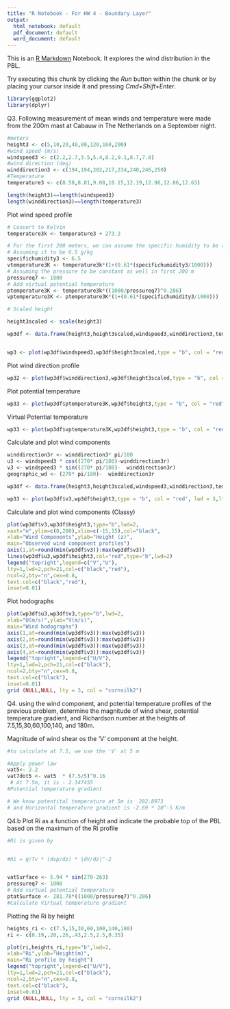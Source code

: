 ```yaml
---
title: "R Notebook - For HW 4 - Boundary Layer"
output:
  html_notebook: default
  pdf_document: default
  word_document: default
---
```


This is an [R Markdown](http://rmarkdown.rstudio.com) Notebook. It explores the wind distribution in the PBL.


Try executing this chunk by clicking the *Run* button within the chunk or by placing your cursor inside it and pressing *Cmd+Shift+Enter*. 

```r
library(ggplot2)
library(dplyr)

```

Q3. Following measurement of mean winds and temperature were made from the 200m mast at Cabauw in The Netherlands on a September night.
```r
#meters
height3 <- c(5,10,20,40,80,120,160,200)
#wind speed (m/s)
windspeed3 <- c(2.2,2.7,3.5,5.4,8.2,9.1,8.7,7.8)
#wind direction (deg)
winddirection3 <- c(194,194,202,217,234,240,246,250)
#Temperature
temperature3 <- c(8.58,8.81,9.08,10.15,12.19,12.96,12.86,12.63)

length(height3)==length(windspeed3)
length(winddirection3)==length(temperature3)


```

Plot wind speed profile
```r
# Convert to Kelvin
temperature3k <- temperature3 + 273.2

# For the first 200 meters, we can assume the specific humidity to be relatively constant 
# Assuming it to be 6.5 g/kg
specifichumidity3 <- 6.5
vtemperature3K <- temperature3k*(1+(0.61*(specifichumidity3/1000)))
# Assuming the pressure to be constant as well in first 200 m
pressureq7 <- 1000
# Add virtual potential temperature
ptemperature3K <- temperature3k*((1000/pressureq7)^0.286)
vptemperature3K <- ptemperature3K*(1+(0.61*(specifichumidity3/1000)))

# Scaled height

height3scaled <- scale(height3)

wp3df <- data.frame(height3,height3scaled,windspeed3,winddirection3,temperature3,temperature3k,vtemperature3K,ptemperature3K,vtemperature3K,ptemperature3K,vptemperature3K)


wp3 <- plot(wp3df$windspeed3,wp3df$height3scaled,type = "b", col = "red", lwd = 3,xlab = "Wind Speed (m/s)", ylab = "Scaled Height") + title("Observed profile of wind speed")


```
Plot wind direction profile

```r

wp32 <- plot(wp3df$winddirection3,wp3df$height3scaled,type = "b", col = "red", lwd = 3,xlab = "Wind Direction (deg.)", ylab = "Scaled Height") + title("Observed profile of wind direction")


```
Plot potential temperature 
```r
wp33 <- plot(wp3df$ptemperature3K,wp3df$height3,type = "b", col = "red", lwd = 3,xlab = "Potential Temperature", ylab = "Height(m)")
```

Virtual Potential temperature

```r
wp33 <- plot(wp3df$vptemperature3K,wp3df$height3,type = "b", col = "red", lwd = 3,xlab = "Virtual Potential Temperature", ylab = "Height(m)")
```

Calculate and plot wind components

```r

winddirection3r <- winddirection3* pi/180
u3 <- windspeed3 * cos((270* pi/180)-winddirection3r)
v3 <- windspeed3 * sin((270* pi/180)-  winddirection3r)
geographic_wd <- (270* pi/180)-  winddirection3r

wp3df <- data.frame(height3,height3scaled,windspeed3,winddirection3,temperature3,temperature3k,vtemperature3K,ptemperature3K,vtemperature3K,ptemperature3K,vptemperature3K,u3,v3,geographic_wd)

wp33 <- plot(wp3df$v3,wp3df$height3,type = "b", col = "red", lwd = 3,lty= 2,xlab = "V(m/sec)     U(m/sec)       ", ylab = "Height Z (m)") + title("Profiles of mean wind components") + lines(wp3df$u3,wp3df$height3,type = "b", lwd = 3,col="green") 

```
Calculate and plot wind components (Classy)

```r
plot(wp3df$v3,wp3df$height3,type="b",lwd=2,
xaxt="n",ylim=c(0,200),xlim=c(-15,15),col="black",
xlab="Wind Components",ylab="Height (z)",
main="Observed wind component profiles")
axis(1,at=round(min(wp3df$v3)):max(wp3df$v3))
lines(wp3df$u3,wp3df$height3,col="red",type="b",lwd=2)
legend("topright",legend=c("V","U"),
lty=1,lwd=2,pch=21,col=c("black","red"),
ncol=2,bty="n",cex=0.8,
text.col=c("black","red"),
inset=0.01)

```
Plot hodographs
```r
plot(wp3df$u3,wp3df$v3,type="b",lwd=2,
xlab="U(m/s)",ylab="V(m/s)",
main="Wind hodographs")
axis(1,at=round(min(wp3df$v3)):max(wp3df$v3))
axis(2,at=round(min(wp3df$v3)):max(wp3df$v3))
axis(3,at=round(min(wp3df$v3)):max(wp3df$v3))
axis(4,at=round(min(wp3df$v3)):max(wp3df$v3))
legend("topright",legend=c("U/V"),
lty=1,lwd=2,pch=21,col=c("black"),
ncol=2,bty="n",cex=0.8,
text.col=c("black"),
inset=0.01)
grid (NULL,NULL, lty = 3, col = "cornsilk2")  
```


Q4. using the wind component, and potential temperature profiles of the previous problem, determine the magnitude of wind shear, potential temperature gradient, and Richardson number at the heights of 7.5,15,30,60,100,140, and 180m.

Magnitude of wind shear os the 'V' component at the height.
```r
#to calculate at 7.5, we use the 'V' at 5 m

#Apply power law
vat5<- 2.2
vat7dot5 <- vat5  * (7.5/5)^0.16
 # At 7.5m, it is - 2.347455
#Potential temperature gradient

# We know potentital temperature at 5m is  282.8973
# and Horizontal temperature gradient is -2.69 * 10^-5 K/m


```

Q4.b Plot Ri as a function of height and indicate the probable top of the PBL based on the maximum of the Ri profile
```r
#Ri is given by


#Ri = g/Tv * (dvp/dz) * |dV/dz|^-2


vatSurface <- 5.94 * sin(270-263)
pressureq7 <- 1000
# Add virtual potential temperature
ptatSurface <- 281.78*((1000/pressureq7)^0.286)
#Calculate Virtual temperature gradient 

```

Plotting the Ri by height 

```r
heights_ri <- c(7.5,15,30,60,100,140,180)
ri <- c(0.19,.20,.26,.43,2.5,2.5,0.35)

plot(ri,heights_ri,type="b",lwd=2,
xlab="Ri",ylab="Height(m)",
main="Ri profile by height")
legend("topright",legend=c("U/V"),
lty=1,lwd=2,pch=21,col=c("black"),
ncol=2,bty="n",cex=0.8,
text.col=c("black"),
inset=0.01)
grid (NULL,NULL, lty = 3, col = "cornsilk2")  

```